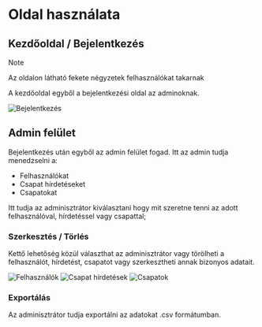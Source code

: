 # Oldal használata

## Kezdőoldal / Bejelentkezés
>[!NOTE]
>
>Az oldalon látható fekete négyzetek felhasználókat takarnak

A kezdőoldal egyből a bejelentkezési oldal az adminoknak.
<br/>

<img src ="/AdminloginDoc.png" alt="Bejelentkezés" title="Bejelentkezési oldal"/>

## Admin felület

Bejelentkezés után egyből az admin felület fogad. Itt az admin tudja menedzselni a:

- Felhasználókat
- Csapat hírdetéseket
- Csapatokat


Itt tudja az adminisztrátor kiválasztani hogy mit szeretne tenni az adott felhasználóval, hírdetéssel vagy csapattal;

### Szerkesztés / Törlés

Kettő lehetőség közül választhat az adminisztrátor vagy törölheti a felhasználót, hírdetést, csapatot vagy szerkesztheti annak bizonyos adatait.
<br/>

<img src ="/AdminusersDoc.png" alt="Felhasználók" title="Felhasználók"/>
<img src ="/AdminpostsDoc.png" alt="Csapat hírdetések" title="Csapat hírdetések"/>
<img src ="/AdmingroupsDoc.png" alt="Csapatok" title="Csapatok"/>


### Exportálás
Az adminisztrátor tudja exportálni az adatokat .csv formátumban.